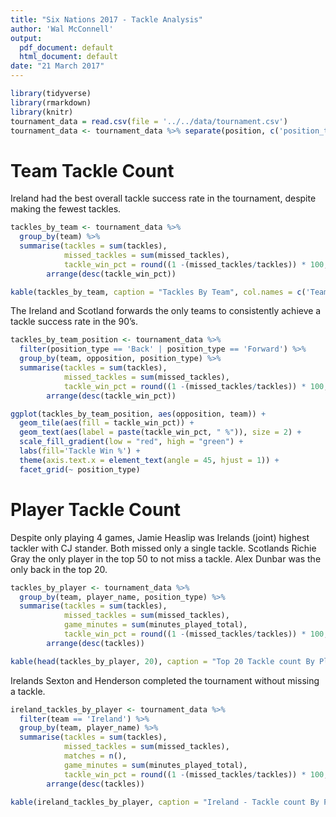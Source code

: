 ```yaml
---
title: "Six Nations 2017 - Tackle Analysis"
author: 'Wal McConnell'
output:
  pdf_document: default
  html_document: default
date: "21 March 2017"
---
```


```r
library(tidyverse)
library(rmarkdown)
library(knitr)
tournament_data = read.csv(file = '../../data/tournament.csv')
tournament_data <- tournament_data %>% separate(position, c('position_type', 'position_numnber'))
```

# Team Tackle Count

Ireland had the best overall tackle success rate in the tournament, despite making the fewest tackles.

```r
tackles_by_team <- tournament_data %>% 
  group_by(team) %>% 
  summarise(tackles = sum(tackles), 
            missed_tackles = sum(missed_tackles), 
            tackle_win_pct = round((1 -(missed_tackles/tackles)) * 100, 1)) %>%
        arrange(desc(tackle_win_pct))

kable(tackles_by_team, caption = "Tackles By Team", col.names = c('Team', 'Tackles', 'Missed', 'Tackle Success %'))
```

The Ireland and Scotland forwards the only teams to consistently achieve a tackle success rate in the 90's. 

```r
tackles_by_team_position <- tournament_data %>% 
  filter(position_type == 'Back' | position_type == 'Forward') %>%
  group_by(team, opposition, position_type) %>% 
  summarise(tackles = sum(tackles), 
            missed_tackles = sum(missed_tackles), 
            tackle_win_pct = round((1 -(missed_tackles/tackles)) * 100, 0)) %>%
        arrange(desc(tackle_win_pct))

ggplot(tackles_by_team_position, aes(opposition, team)) +
  geom_tile(aes(fill = tackle_win_pct)) + 
  geom_text(aes(label = paste(tackle_win_pct, " %")), size = 2) +
  scale_fill_gradient(low = "red", high = "green") +
  labs(fill='Tackle Win %') +
  theme(axis.text.x = element_text(angle = 45, hjust = 1)) +
  facet_grid(~ position_type)
```

# Player Tackle Count

Despite only playing 4 games, Jamie Heaslip was Irelands (joint) highest tackler with CJ stander. Both missed only a single tackle. Scotlands Richie Gray the only player in the top 50 to not miss a tackle. Alex Dunbar was the only back in the top 20. 

```r
tackles_by_player <- tournament_data %>% 
  group_by(team, player_name, position_type) %>% 
  summarise(tackles = sum(tackles), 
            missed_tackles = sum(missed_tackles), 
            game_minutes = sum(minutes_played_total),
            tackle_win_pct = round((1 -(missed_tackles/tackles)) * 100, 1)) %>%
        arrange(desc(tackles))

kable(head(tackles_by_player, 20), caption = "Top 20 Tackle count By Player", col.names = c('Team', 'Player','Position', 'Tackles', 'Missed', 'Minutes', 'Tackle Success %'))
```

Irelands Sexton and Henderson completed the tournament without missing a tackle.

```r
ireland_tackles_by_player <- tournament_data %>% 
  filter(team == 'Ireland') %>%
  group_by(team, player_name) %>% 
  summarise(tackles = sum(tackles), 
            missed_tackles = sum(missed_tackles), 
            matches = n(),
            game_minutes = sum(minutes_played_total),
            tackle_win_pct = round((1 -(missed_tackles/tackles)) * 100, 1)) %>%
        arrange(desc(tackles))

kable(ireland_tackles_by_player, caption = "Ireland - Tackle count By Player", col.names = c('Team', 'Player', 'Tackles', 'Missed', 'Matches', 'Minutes', 'Tackle Success %'))
```
